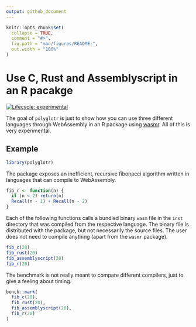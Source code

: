```yaml
---
output: github_document
---
```


<!-- README.md is generated from README.Rmd. Please edit that file -->

```r
knitr::opts_chunk$set(
  collapse = TRUE,
  comment = "#>",
  fig.path = "man/figures/README-",
  out.width = "100%"
)
```
# Use C, Rust and Assemblyscript in an R pacakge

<!-- badges: start -->
[![Lifecycle: experimental](https://img.shields.io/badge/lifecycle-experimental-orange.svg)](https://www.tidyverse.org/lifecycle/#experimental)
<!-- badges: end -->

The goal of `polyglotr` is just to show how you can use three different languages through WebAssembly in an R package using [wasmr](https://github.com/dirkschumacher/wasmr). All of this is very experimental.

## Example


```r
library(polyglotr)
```

The package exposes an inefficient, recursive fibonacci algorithm written in languages that can compile to WebAssembly.

```r
fib_r <- function(n) {
  if (n < 2) return(n)
  Recall(n - 1) + Recall(n - 2)
}
```


Each of the following functions calls a bundled binary `wasm` file in the `inst` directory that was compiled from the respective language. The binary file is distributed with the package, but not necessarily the source files. The user does not need to compile anything (apart from the `wasmr` package).

```r
fib_c(20)
fib_rust(20)
fib_assemblyscript(20)
fib_r(20)
```

The benchmark is not really meant to compare different compilers, just to give a feeling about timing.

```r
bench::mark(
  fib_c(20),
  fib_rust(20),
  fib_assemblyscript(20),
  fib_r(20)
)
```

